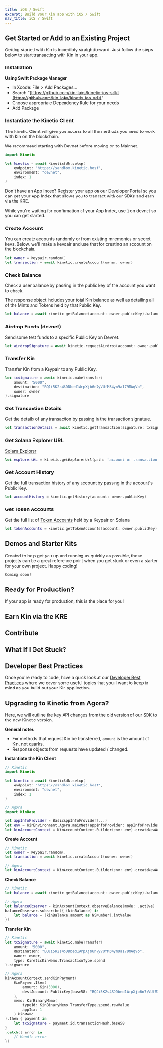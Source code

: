 ```yaml
---
title: iOS / Swift
excerpt: Build your Kin app with iOS / Swift
nav_title: iOS / Swift
---
```


## Get Started or Add to an Existing Project

Getting started with Kin is incredibly straightforward. Just follow the steps below to start transacting with Kin in your app.

### Installation

**Using Swift Package Manager**

- In Xcode: File > Add Packages...
- Search "[https://github.com/kin-labs/kinetic-ios-sdk](https://github.com/kin-labs/kinetic-ios-sdk)"
- Choose appropriate Dependency Rule for your needs
- Add Package

### Instantiate the Kinetic Client

The Kinetic Client will give you access to all the methods you need to work with Kin on the blockchain.

We recommend starting with Devnet before moving on to Mainnet.

```swift
import Kinetic

let kinetic = await KineticSdk.setup(
	endpoint: "https://sandbox.kinetic.host",
	environment: "devnet",
	index: 1
)
```

Don't have an App Index? Register your app on our Developer Portal so you can get your App Index that allows you to transact with our SDKs and earn via the KRE.

<RegisterApp />

While you're waiting for confirmation of your App Index, use `1` on devnet so you can get started.

### Create Account

You can create accounts randomly or from existing mnemonics or secret keys. Below, we'll make a keypair and use that for creating an account on the blockchain.

```swift
let owner = Keypair.random()
let transaction = await kinetic.createAccount(owner: owner)
```

### Check Balance

Check a user balance by passing in the public key of the account you want to check.

The response object includes your total Kin balance as well as detailing all of the Mints and Tokens held by that Public Key.

```swift
let balance = await kinetic.getBalance(account: owner.publicKey).balance
```

### Airdrop Funds (devnet)

Send some test funds to a specific Public Key on Devnet.

```swift
let airdropSignature = await kinetic.requestAirdrop(account: owner.publicKey).signature
```

### Transfer Kin

Transfer Kin from a Keypair to any Public Key.

```swift
let txSignature = await kinetic.makeTransfer(
	amount: "5000",
	destination: "BQJi5K2s4SDDbed1ArpXjb6n7yVUfM34ym9a179MAqVo",
	owner: owner
).signature
```

### Get Transaction Details

Get the details of any transaction by passing in the transaction signature.

```swift
let transactionDetails = await kinetic.getTransaction(signature: txSignature)
```

### Get Solana Explorer URL

[Solana Explorer](https://explorer.solana.com/)

```swift
let explorerURL = kinetic.getExplorerUrl(path: "account or transaction id string")
```

### Get Account History

Get the full transaction history of any account by passing in the account's Public Key.

```swift
let accountHistory = kinetic.getHistory(account: owner.publicKey)
```

### Get Token Accounts

Get the full list of [Token Accounts](/docs/essentials/terms-and-concepts#token-account) held by a Keypair on Solana.

```swift
let tokenAccounts = kinetic.getTokenAccounts(account: owner.publicKey)
```

## Demos and Starter Kits

Created to help get you up and running as quickly as possible, these projects can be a great reference point when you get stuck or even a starter for your own project. Happy coding!

```
Coming soon!
```

## Ready for Production?

If your app is ready for production, this is the place for you!

<Production />

## Earn Kin via the KRE

<KRE />

## Contribute

<div className="mt-8 grid gap-6 md:grid-cols-2">
  <NavCard
    title="Kinetic iOS SDK"
    subtitle="Want to contribute to the Kinetic iOS SDK?"
    icon="github"
    link={{ url: 'https://github.com/kin-labs/kinetic-ios-sdk', label: 'Contribute' }}
  />
</div>

## What If I Get Stuck?

<Help />

## Developer Best Practices

Once you're ready to code, have a quick look at our [Developer Best Practices](/essentials/best-practices/) where we cover some useful topics that you'll want to keep in mind as you build out your Kin application.

<BestPractices />

## Upgrading to Kinetic from Agora?

<Agora migrate />

Here, we will outline the key API changes from the old version of our SDK to the new Kinetic version.

**General notes**

- For methods that request Kin be transferred, `amount` is the amount of Kin, not quarks.
- Response objects from requests have updated / changed.

**Instantiate the Kin Client**

```swift
// Kinetic
import Kinetic

let kinetic = await KineticSdk.setup(
	endpoint: "https://sandbox.kinetic.host",
	environment: "devnet",
	index: 1
)

// Agora
import KinBase

let appInfoProvider = BasicAppInfoProvider(...)
let env = KinEnvironment.Agora.mainNet(appInfoProvider: appInfoProvider)
let kinAccountContext = KinAccountContext.Builder(env: env).createNewAccount().build()

```

**Create Account**

```swift
// Kinetic
let owner = Keypair.random()
let transaction = await kinetic.createAccount(owner: owner)

// Agora
let kinAccountContext = KinAccountContext.Builder(env: env).createNewAccount().build()
```

**Check Balance**

```swift
// Kinetic
let balance = await kinetic.getBalance(account: owner.publicKey).balance

// Agora
let balanceObserver = kinAccountContext.observeBalance(mode: .active)
balanceObserver.subscribe({ (kinBalance) in
	let balance = (kinBalance.amount as NSNumber).intValue
})
```

**Transfer Kin**

```swift
// Kinetic
let txSignature = await kinetic.makeTransfer(
	amount: "5000",
	destination: "BQJi5K2s4SDDbed1ArpXjb6n7yVUfM34ym9a179MAqVo",
	owner: owner,
    type: KineticKinMemo.TransactionType.spend
).signature

// Agora
kinAccountContext.sendKinPayment(
	KinPaymentItem(
		amount: Kin(5000),
		destAccount: PublicKey(base58: "BQJi5K2s4SDDbed1ArpXjb6n7yVUfM34ym9a179MAqVo")!
	),
	memo: KinBinaryMemo(
		typeId: KinBinaryMemo.TransferType.spend.rawValue,
		appIdx: 1
	).kinMemo
).then { payment in
	let txSignature = payment.id.transactionHash.base58
}
.catch({ error in
	// Handle error
})
```
